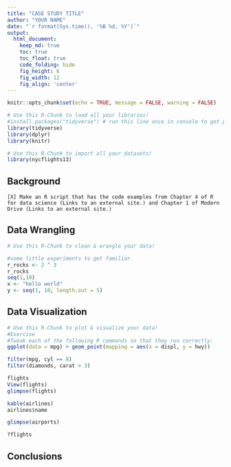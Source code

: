 ```yaml
---
title: "CASE STUDY TITLE"
author: "YOUR NAME"
date: "`r format(Sys.time(), '%B %d, %Y')`"
output:
  html_document:  
    keep_md: true
    toc: true
    toc_float: true
    code_folding: hide
    fig_height: 6
    fig_width: 12
    fig_align: 'center'
---
```


```r
knitr::opts_chunk$set(echo = TRUE, message = FALSE, warning = FALSE)
```

```r
# Use this R-Chunk to load all your libraries!
#install.packages("tidyverse") # run this line once in console to get package
library(tidyverse)
library(dplyr)
library(knitr)
```

```r
# Use this R-Chunk to import all your datasets!
library(nycflights13)

```

## Background

    [X] Make an R script that has the code examples from Chapter 4 of R for data science (Links to an external site.) and Chapter 1 of Modern Drive (Links to an external site.)
    
## Data Wrangling

```r
# Use this R-Chunk to clean & wrangle your data!

#some little experiments to get familiar
r_rocks <- 2 ^ 3
r_rocks
seq(1,10)
x <- "hello world"
y <- seq(1, 10, length.out = 5)

```

## Data Visualization

```r
# Use this R-Chunk to plot & visualize your data!
#Exercise
#Tweak each of the following R commands so that they run correctly:
ggplot(data = mpg) + geom_point(mapping = aes(x = displ, y = hwy))

filter(mpg, cyl == 8)
filter(diamonds, carat > 3)
```
```r
flights
View(flights)
glimpse(flights)

kable(airlines)
airlines$name

glimpse(airports)

?flights
```

## Conclusions
